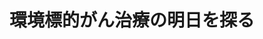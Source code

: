 ﻿---
title: "環境標的がん治療の明日を探る"
category: "生命理工学院"
vol: 72
interviewee: "近藤 科江"
url: "http://www.kondohlab.bio.titech.ac.jp/"
tags: ["環境","細胞","実験","タンパク","治療"]
pdf: "72-6-kondo.pdf"
career: ""
pdfurl: "72-6-kondo/72-6-kondo.pdf"
preface: "現在、日本人の死因として最も多いのはがんである。がんの特効薬は未だ開発されておらず、多くのがん患者が特効薬の開発を待ち望んでいる。近藤先生は、がん細胞の中の低酸素領域と呼ばれる特徴的な部分に注目した。先生はこの低酸素領域に着目し、融合タンパク質を用いて、この部分に有効ながん治療薬の開発を目指している。また、先生は新しい動物実験の手法も考案している。治療薬を実用化するためには動物実験が非常に重要であるためだ。本稿では、これらの先生の研究について簡単に紹介していこう。"
---

